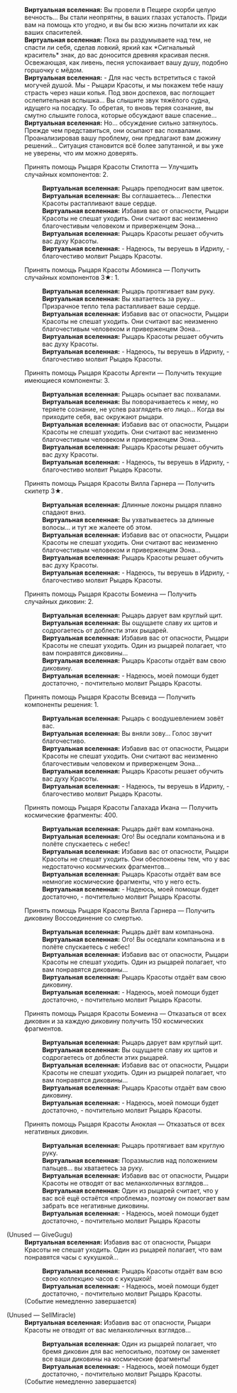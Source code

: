 {{Диалог Начало}}
:'''Виртуальная вселенная:''' Вы провели в Пещере скорби целую вечность... Вы стали неопрятны, в ваших глазах усталость. Приди вам на помощь кто угодно, и вы бы всю жизнь почитали их как ваших спасителей.
:'''Виртуальная вселенная:''' Пока вы раздумываете над тем, не спасти ли себя, сделав ловкий, яркий как *Сигнальный краситель* знак, до вас доносится древняя красивая песня. Освежающая, как ливень, песня успокаивает вашу душу, подобно горшочку с мёдом.
:'''Виртуальная вселенная:''' - Для нас честь встретиться с такой могучей душой. Мы - Рыцари Красоты, и мы покажем тебе нашу страсть через наши копья. Под звон доспехов, вас поглощает ослепительная вспышка... Вы слышите звук тяжёлого судна, идущего на посадку. То обретая, то вновь теряя сознание, вы смутно слышите голоса, которые обсуждают ваше спасение...
:'''Виртуальная вселенная:''' Но... обсуждение сильно затянулось. Прежде чем представиться, они осыпают вас похвалами. Проанализировав вашу проблему, они предлагают вам дюжину решений... Ситуация становится всё более запутанной, и вы уже не уверены, что им можно доверять.
:{{Диалог|Звезда}} Принять помощь Рыцаря Красоты Стилотта &mdash; Улучшить случайных компонентов: 2.
::'''Виртуальная вселенная:''' Рыцарь преподносит вам цветок.
::'''Виртуальная вселенная:''' Вы соглашаетесь... Лепестки Красоты растапливают ваше сердце.
::'''Виртуальная вселенная:''' Избавив вас от опасности, Рыцари Красоты не спешат уходить. Они считают вас неизменно благочестивым человеком и приверженцем Эона...
::'''Виртуальная вселенная:''' Рыцарь Красоты решает обучить вас духу Красоты.
::'''Виртуальная вселенная:''' - Надеюсь, ты веруешь в Идрилу, - благочестиво молвит Рыцарь Красоты.
:{{Диалог|Звезда}} Принять помощь Рыцаря Красоты Абоминса &mdash; Получить случайных компонентов 3★: 1.
::'''Виртуальная вселенная:''' Рыцарь протягивает вам руку.
::'''Виртуальная вселенная:''' Вы хватаетесь за руку... Призрачное тепло тела растапливает ваше сердце.
::'''Виртуальная вселенная:''' Избавив вас от опасности, Рыцари Красоты не спешат уходить. Они считают вас неизменно благочестивым человеком и приверженцем Эона...
::'''Виртуальная вселенная:''' Рыцарь Красоты решает обучить вас духу Красоты.
::'''Виртуальная вселенная:''' - Надеюсь, ты веруешь в Идрилу, - благочестиво молвит Рыцарь Красоты.
:{{Диалог|Звезда}} Принять помощь Рыцаря Красоты Аргенти &mdash; Получить текущие имеющиеся компоненты: 3.
::'''Виртуальная вселенная:''' Рыцарь осыпает вас похвалами.
::'''Виртуальная вселенная:''' Вы поворачиваетесь к нему, но теряете сознание, не успев разглядеть его лицо... Когда вы приходите себя, вас окружают рыцари.
::'''Виртуальная вселенная:''' Избавив вас от опасности, Рыцари Красоты не спешат уходить. Они считают вас неизменно благочестивым человеком и приверженцем Эона...
::'''Виртуальная вселенная:''' Рыцарь Красоты решает обучить вас духу Красоты.
::'''Виртуальная вселенная:''' - Надеюсь, ты веруешь в Идрилу, - благочестиво молвит Рыцарь Красоты.
:{{Диалог|Звезда}} Принять помощь Рыцаря Красоты Вилла Гарнера &mdash; Получить скипетр 3★.
::'''Виртуальная вселенная:''' Длинные локоны рыцаря плавно спадают вниз.
::'''Виртуальная вселенная:''' Вы ухватываетесь за длинные волосы... и тут же жалеете об этом.
::'''Виртуальная вселенная:''' Избавив вас от опасности, Рыцари Красоты не спешат уходить. Они считают вас неизменно благочестивым человеком и приверженцем Эона...
::'''Виртуальная вселенная:''' Рыцарь Красоты решает обучить вас духу Красоты.
::'''Виртуальная вселенная:''' - Надеюсь, ты веруешь в Идрилу, - благочестиво молвит Рыцарь Красоты.
:{{Диалог|Звезда}} Принять помощь Рыцаря Красоты Бомеина &mdash; Получить случайных диковин: 2.
::'''Виртуальная вселенная:''' Рыцарь дарует вам круглый щит.
::'''Виртуальная вселенная:''' Вы ощущаете славу их щитов и содрогаетесь от доблести этих рыцарей.
::'''Виртуальная вселенная:''' Избавив вас от опасности, Рыцари Красоты не спешат уходить. Один из рыцарей полагает, что вам понравятся диковины...
::'''Виртуальная вселенная:''' Рыцарь Красоты отдаёт вам свою диковину.
::'''Виртуальная вселенная:''' - Надеюсь, моей помощи будет достаточно, - почтительно молвит Рыцарь Красоты.
:{{Диалог|Звезда}} Принять помощь Рыцаря Красоты Всевида &mdash; Получить компоненты решения: 1.
::'''Виртуальная вселенная:''' Рыцарь с воодушевлением зовёт вас.
::'''Виртуальная вселенная:''' Вы вняли зову... Голос звучит благочестиво.
::'''Виртуальная вселенная:''' Избавив вас от опасности, Рыцари Красоты не спешат уходить. Они считают вас неизменно благочестивым человеком и приверженцем Эона...
::'''Виртуальная вселенная:''' Рыцарь Красоты решает обучить вас духу Красоты.
::'''Виртуальная вселенная:''' - Надеюсь, ты веруешь в Идрилу, - благочестиво молвит Рыцарь Красоты.
:{{Диалог|Звезда}} Принять помощь Рыцаря Красоты Галахада Икана &mdash; Получить космические фрагменты: 400.
::'''Виртуальная вселенная:''' Рыцарь даёт вам компаньона.
::'''Виртуальная вселенная:''' Ого! Вы оседлали компаньона и в полёте спускаетесь с небес!
::'''Виртуальная вселенная:''' Избавив вас от опасности, Рыцари Красоты не спешат уходить. Они обеспокоены тем, что у вас недостаточно космических фрагментов...
::'''Виртуальная вселенная:''' Рыцарь Красоты отдаёт вам все немногие космические фрагменты, что у него есть.
::'''Виртуальная вселенная:''' - Надеюсь, моей помощи будет достаточно, - почтительно молвит Рыцарь Красоты.
:{{Диалог|Звезда}} Принять помощь Рыцаря Красоты Вилла Гарнера &mdash; Получить диковину Воссоединение со смертью.
::'''Виртуальная вселенная:''' Рыцарь даёт вам компаньона.
::'''Виртуальная вселенная:''' Ого! Вы оседлали компаньона и в полёте спускаетесь с небес!
::'''Виртуальная вселенная:''' Избавив вас от опасности, Рыцари Красоты не спешат уходить. Один из рыцарей полагает, что вам понравятся диковины...
::'''Виртуальная вселенная:''' Рыцарь Красоты отдаёт вам свою диковину.
::'''Виртуальная вселенная:''' - Надеюсь, моей помощи будет достаточно, - почтительно молвит Рыцарь Красоты.
:{{Диалог|Звезда}} Принять помощь Рыцаря Красоты Бомеина &mdash; Отказаться от всех диковин и за каждую диковину получить 150 космических фрагментов.
::'''Виртуальная вселенная:''' Рыцарь дарует вам круглый щит.
::'''Виртуальная вселенная:''' Вы ощущаете славу их щитов и содрогаетесь от доблести этих рыцарей.
::'''Виртуальная вселенная:''' Избавив вас от опасности, Рыцари Красоты не спешат уходить. Один из рыцарей полагает, что вам понравятся диковины...
::'''Виртуальная вселенная:''' Рыцарь Красоты отдаёт вам свою диковину.
::'''Виртуальная вселенная:''' - Надеюсь, моей помощи будет достаточно, - почтительно молвит Рыцарь Красоты.
:{{Диалог|Звезда}} Принять помощь Рыцаря Красоты Аноклая &mdash; Отказаться от всех негативных диковин.
::'''Виртуальная вселенная:''' Рыцарь протягивает вам круглую руку.
::'''Виртуальная вселенная:''' Поразмыслив над положением пальцев... вы хватаетесь за руку.
::'''Виртуальная вселенная:''' Избавив вас от опасности, Рыцари Красоты не отводят от вас меланхоличных взглядов...
::'''Виртуальная вселенная:''' Один из рыцарей считает, что у вас всё ещё остаётся «проблема», поэтому он помогает вам забрать все негативные диковины.
::'''Виртуальная вселенная:''' - Надеюсь, моей помощи будет достаточно, - почтительно молвит Рыцарь Красоты

;(Unused &mdash; GiveGugu)
:'''Виртуальная вселенная:''' Избавив вас от опасности, Рыцари Красоты не спешат уходить. Один из рыцарей полагает, что вам понравятся часы с кукушкой...
::'''Виртуальная вселенная:''' Рыцарь Красоты отдаёт вам всю свою коллекцию часов с кукушкой!
::'''Виртуальная вселенная:''' - Надеюсь, моей помощи будет достаточно, - почтительно молвит Рыцарь Красоты.
:;(Событие немедленно завершается)

;(Unused &mdash; SellMiracle)
:'''Виртуальная вселенная:''' Избавив вас от опасности, Рыцари Красоты не отводят от вас меланхоличных взглядов...
::'''Виртуальная вселенная:''' Один из рыцарей полагает, что бремя диковин для вас непосильно, поэтому он заменяет все ваши диковины на космические фрагменты!
::'''Виртуальная вселенная:''' - Надеюсь, моей помощи будет достаточно, - почтительно молвит Рыцарь Красоты.
:;(Событие немедленно завершается)
{{Диалог Конец}}
